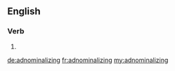 ==English==

===Verb===
{{head|en|present participle}}

# {{present participle of|adnominalize|lang=en}}

[[de:adnominalizing]]
[[fr:adnominalizing]]
[[my:adnominalizing]]